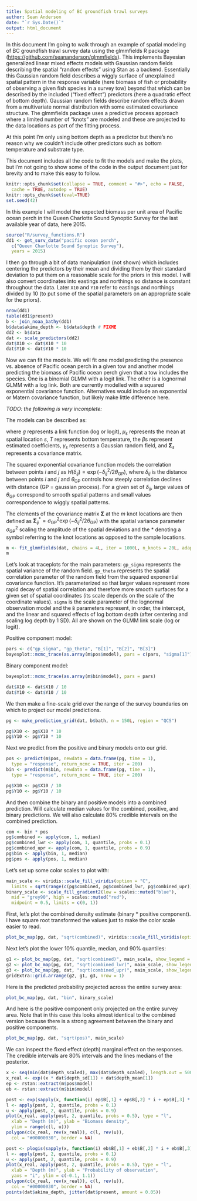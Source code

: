 ```yaml
---
title: Spatial modeling of BC groundfish trawl surveys
author: Sean Anderson
date: "`r Sys.Date()`"
output: html_document
---
```


In this document I'm going to walk through an example of spatial modeling of BC groundfish trawl survey data using the glmmfields R package (<https://github.com/seananderson/glmmfields>). This implements Bayesian generalized linear mixed effects models with Gaussian random fields describing the spatial "random effects" using Stan as a backend. Essentially this Gaussian random field describes a wiggly surface of unexplained spatial pattern in the response variable (here biomass of fish or probability of observing a given fish species in a survey tow) beyond that which can be described by the included ("fixed effect") predictors (here a quadratic effect of bottom depth). Gaussian random fields describe random effects drawn from a multivariate normal distribution with some estimated covariance structure. The glmmfields package uses a predictive process approach where a limited number of "knots" are modeled and these are projected to the data locations as part of the fitting process.

At this point I'm only using bottom depth as a predictor but there's no reason why we couldn't include other predictors such as bottom temperature and substrate type.

This document includes all the code to fit the models and make the plots, but I'm not going to show some of the code in the output document just for brevity and to make this easy to follow.

```r
knitr::opts_chunk$set(collapse = TRUE, comment = "#>", echo = FALSE,
  cache = TRUE, autodep = TRUE)
knitr::opts_chunk$set(eval=TRUE)
set.seed(42)
```

In this example I will model the expected biomass per unit area of Pacific ocean perch in the Queen Charlotte Sound Synoptic Survey for the last available year of data, here 2015.

```r
source("R/survey_functions.R")
dd1 <- get_surv_data("pacific ocean perch",
  c("Queen Charlotte Sound Synoptic Survey"),
  years = 2015)
```

I then go through a bit of data manipulation (not shown) which includes centering the predictors by their mean and dividing them by their standard deviation to put them on a reasonable scale for the priors in this model. I will also convert coordinates into eastings and northings so distance is constant throughout the data. Later `X10` and `Y10` refer to eastings and northings divided by 10 (to put some of the spatial parameters on an appropriate scale for the priors).

```r
nrow(dd1)
table(dd1$present)
b <- join_noaa_bathy(dd1)
b$data$akima_depth <- b$data$depth # FIXME
dd2 <- b$data
dat <- scale_predictors(dd2)
dat$X10 <- dat$X10 * 10
dat$Y10 <- dat$Y10 * 10
```

Now we can fit the models. We will fit one model predicting the presence vs. absence of Pacific ocean perch in a given tow and another model predicting the biomass of Pacific ocean perch given that a tow includes the species. One is a binomial GLMM with a logit link. The other is a lognormal GLMM with a log link. Both are currently modelled with a squared exponential covariance function. Alternatives would include an exponential or Matern covariance function, but likely make little difference here.

*TODO: the following is very incomplete:*

The models can be described as: 

\begin{align} 
g(\mu_{s}) &= \beta_0 + \beta_1 T + \beta_2 T^2 + \gamma_{s,t}, \\
  \gamma_{s} &\sim \mathrm{MVN}\left(0, \mathbf{\Sigma}_{s}\right),
\end{align}

where $g$ represents a link function (log or logit), $\mu_{s}$ represents the mean at spatial location $s$, $T$ represents bottom temperature, the $\beta$s represent estimated coefficients, $\gamma_{s}$ represents a Gaussian random field, and $\mathbf{\Sigma}_{s}$ represents a covariance matrix.

The squared exponential covariance function models the
correlation between points $i$ and $j$ as $H(\delta_{ij}) = \exp
\left(- \delta_{ij}^2 / 2 \theta_{\mathrm{GP}} \right)$, where $\delta_{ij}$ is the
distance between points $i$ and $j$ and $\theta_{\mathrm{GP}}$ controls how steeply correlation
declines with distance (GP = gaussian process). For a given set of $\delta_{ij}$, large values of $\theta_{\mathrm{GP}}$
correspond to smooth spatial patterns and small values correspondence to wiggly
spatial patterns.

The elements of the covariance matrix $\mathbf{\Sigma}$ at the $m$ knot locations are
then defined as 
$\mathbf{\Sigma}_{ij}^* = \sigma_{\mathrm{GP}}^2 \exp \left( -\delta_{ij}^2 / 2 \theta_{\mathrm{GP}} \right)$ with the spatial variance parameter $\sigma_{\mathrm{GP}}^2$ scaling the amplitude of the spatial
deviations and the $*$ denoting a symbol referring to the knot locations as opposed to
the sample locations.



```r
m <- fit_glmmfields(dat, chains = 4L, iter = 1000L, n_knots = 20L, adapt_delta = 0.9)
m
```

Let's look at traceplots for the main parameters: `gp_sigma` represents the spatial variance of the random field. `gp_theta` represents the spatial correlation parameter of the random field from the squared exponential covariance function. It's parameterized so that larger values represent more rapid decay of spatial correlation and therefore more smooth surfaces for a given set of spatial coordinates (its scale depends on the scale of the coordinate values). `sigma` is the scale parameter of the lognormal observation model and the `B` parameters represent, in order, the intercept, and the linear and squared effects of log bottom depth (after centering and scaling log depth by 1 SD). All are shown on the GLMM link scale (log or logit).

Positive component model:

```r
pars <- c("gp_sigma", "gp_theta", "B[1]", "B[2]", "B[3]")
bayesplot::mcmc_trace(as.array(m$pos$model), pars = c(pars, "sigma[1]"))
```
 
Binary component model:

```r
bayesplot::mcmc_trace(as.array(m$bin$model), pars = pars)
```

```r
dat$X10 <- dat$X10 / 10
dat$Y10 <- dat$Y10 / 10
```

We then make a fine-scale grid over the range of the survey boundaries on which to project our model predictions.

```r
pg <- make_prediction_grid(dat, b$bath, n = 150L, region = "QCS")
```

```r
pg$X10 <- pg$X10 * 10
pg$Y10 <- pg$Y10 * 10
```

Next we predict from the positive and binary models onto our grid.

```r
pos <- predict(m$pos, newdata = data.frame(pg, time = 1),
  type = "response", return_mcmc = TRUE, iter = 200)
bin <- predict(m$bin, newdata = data.frame(pg, time = 1),
  type = "response", return_mcmc = TRUE, iter = 200)
```

```r
pg$X10 <- pg$X10 / 10
pg$Y10 <- pg$Y10 / 10
```

And then combine the binary and positive models into a combined prediction. Will calculate median values for the combined, positive, and binary predictions. We will also calculate 80% credible intervals on the combined prediction.

```r
com <- bin * pos
pg$combined <- apply(com, 1, median)
pg$combined_lwr <- apply(com, 1, quantile, probs = 0.1)
pg$combined_upr <- apply(com, 1, quantile, probs = 0.9)
pg$bin <- apply(bin, 1, median)
pg$pos <- apply(pos, 1, median)
```

Let's set up some color scales to plot with:

```r
main_scale <- viridis::scale_fill_viridis(option = "C", 
  limits = sqrt(range(c(pg$combined, pg$combined_lwr, pg$combined_upr))))
binary_scale <- scale_fill_gradient2(low = scales::muted("blue"), 
  mid = "grey90", high = scales::muted("red"), 
  midpoint = 0.5, limits = c(0, 1))
```

First, let's plot the combined density estimate (binary * positive component). I have square root transformed the values just to make the color scale easier to read. 

```r
plot_bc_map(pg, dat, "sqrt(combined)", viridis::scale_fill_viridis(option = "D"))
```

Next let's plot the lower 10% quantile, median, and 90% quantiles:

```r
g1 <- plot_bc_map(pg, dat, "sqrt(combined)", main_scale, show_legend = FALSE)
g2 <- plot_bc_map(pg, dat, "sqrt(combined_lwr)", main_scale, show_legend = FALSE)
g3 <- plot_bc_map(pg, dat, "sqrt(combined_upr)", main_scale, show_legend = FALSE)
gridExtra::grid.arrange(g2, g1, g3, nrow = 1)
```

Here is the predicted probability projected across the entire survey area:

```r
plot_bc_map(pg, dat, "bin", binary_scale)
```

And here is the positive component only projected on the entire survey area. Note that in this case this looks almost identical to the combined version because there is a strong agreement between the binary and positive components.

```r
plot_bc_map(pg, dat, "sqrt(pos)", main_scale)
```

We can inspect the fixed effect (depth) marginal effect on the responses. The credible intervals are 80% intervals and the lines medians of the posterior.

```r
x <- seq(min(dat$depth_scaled), max(dat$depth_scaled), length.out = 500L)
x_real <- exp((x * dat$depth_sd[1]) + dat$depth_mean[1])
ep <- rstan::extract(m$pos$model)
eb <- rstan::extract(m$bin$model)

post <- exp(sapply(x, function(i) ep$B[,1] + ep$B[,2] * i + ep$B[,3] * i^2))
l <- apply(post, 2, quantile, probs = 0.1)
u <- apply(post, 2, quantile, probs = 0.9)
plot(x_real, apply(post, 2, quantile, probs = 0.5), type = "l", 
  xlab = "Depth (m)", ylab = "Biomass density",
  ylim = range(c(l, u)))
polygon(c(x_real, rev(x_real)), c(l, rev(u)),
  col = "#00000030", border = NA)

post <- plogis(sapply(x, function(i) eb$B[,1] + eb$B[,2] * i + eb$B[,3] * i^2))
l <- apply(post, 2, quantile, probs = 0.1)
u <- apply(post, 2, quantile, probs = 0.9)
plot(x_real, apply(post, 2, quantile, probs = 0.5), type = "l", 
  xlab = "Depth (m)", ylab = "Probability of observation",
  yaxs = "i", ylim = c(-0.1, 1.1))
polygon(c(x_real, rev(x_real)), c(l, rev(u)),
  col = "#00000030", border = NA)
points(dat$akima_depth, jitter(dat$present, amount = 0.05))
```